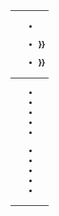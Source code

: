 {| class="infobox" style="width:380px"
|- style="background-color:#f0f0f0"
! align="right" | <small>{{nowrap|[[千纪]]：}}</small>
| class="hlist" align="center" style="font-size: small;" |
*{{dr|m|m|{{{1|1}}}|-1|ys}}
*{{dr|m|m|{{{1|1}}}|0|{{#switch:{{{1|1}}}|1=ysa|ys}}}}
*{{dr|m|m|{{{1|1}}}|1|{{#switch:{{{1|1}}}|-1|1=ysa|ys}}}}
|-  
!  align="right" | <small>{{nowrap|[[世紀]]：}}</small>
| class="hlist" align="center" style="font-size: small;" |
*{{dr|m|c|{{{1|1}}}|0|s}}
*{{dr|m|c|{{{1|1}}}|1|s}}
*{{dr|m|c|{{{1|1}}}|2|s}}
*{{dr|m|c|{{{1|1}}}|3|s}}
*{{dr|m|c|{{{1|1}}}|4|s}}

*{{dr|m|c|{{{1|1}}}|5|s}}
*{{dr|m|c|{{{1|1}}}|6|s}}
*{{dr|m|c|{{{1|1}}}|7|s}}
*{{dr|m|c|{{{1|1}}}|8|s}}
*{{dr|m|c|{{{1|1}}}|9|s}} 
|}<noinclude>{{documentation}}</noinclude>